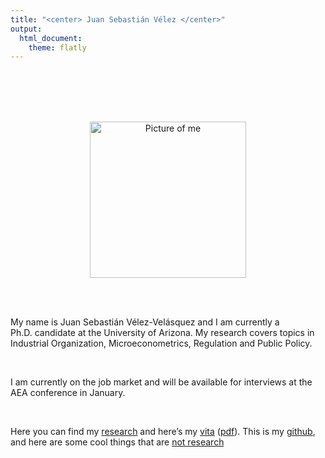 ```yaml
---
title: "<center> Juan Sebastián Vélez </center>"
output:
  html_document:
    theme: flatly
---
```

<br>
<br>
<br>
<br>

<center>


<img src="https://dl.dropboxusercontent.com/s/7ag7w7bvxomewj6/_63A1930.jpg?dl=0" alt="Picture of me" style="width: 250px;"/>

</center>

<br>
<br>


My name is Juan Sebastián Vélez-Velásquez and I am currently a Ph.D. candidate at the University of Arizona.  My research covers topics in Industrial Organization, Microeconometrics, Regulation and Public Policy.

<br> 

I am currently on the job market and will be available for interviews at the AEA conference in January.

<br> 

Here you can find my [research](research.html) and here's my [vita](CV.html) ([pdf](https://drive.google.com/open?id=0B79m-FIj0eKITEVnRlJndF9MdzA)). This is my [github](https://github.com/sebastianvelez), and here are some cool things that are [not research](non_research_stuff.html)

